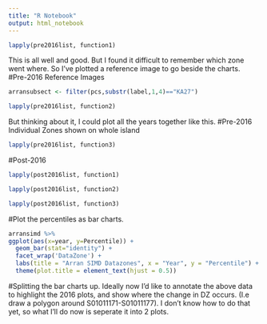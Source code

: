 ```yaml
---
title: "R Notebook"
output: html_notebook
---
```


```r
lapply(pre2016list, function1)
```

This is all well and good. But I found it difficult to remember which zone went where. So I've plotted a reference image to go beside the charts.
#Pre-2016 Reference Images

```r
arransubsect <- filter(pcs,substr(label,1,4)=="KA27")

lapply(pre2016list, function2)
```

But thinking about it, I could plot all the years together like this.
#Pre-2016 Individual Zones shown on whole island
```r
lapply(pre2016list, function3)
```

#Post-2016
```r
lapply(post2016list, function1)
```

```r
lapply(post2016list, function2)
```

```r
lapply(post2016list, function3)
```

#Plot the percentiles as bar charts.
```r
arransimd %>%
ggplot(aes(x=year, y=Percentile)) +
  geom_bar(stat="identity") +
  facet_wrap('DataZone') +
  labs(title = "Arran SIMD Datazones", x = "Year", y = "Percentile") +
  theme(plot.title = element_text(hjust = 0.5))
```

#Splitting the bar charts up.
Ideally now I'd like to annotate the above data to highlight the 2016 plots, and show where the change in DZ occurs. (I.e draw a polygon around S01011171-S01011177).
I don't know how to do that yet, so what I'll do now is seperate it into 2 plots.